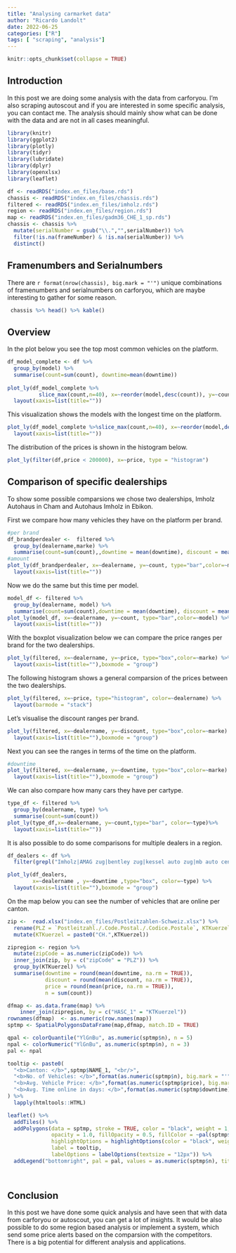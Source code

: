```yaml
---
title: "Analysing carmarket data"
author: "Ricardo Landolt"
date: 2022-06-25
categories: ["R"]
tags: [ "scraping", "analysis"]
---
```


```r
knitr::opts_chunk$set(collapse = TRUE)
```

## Introduction 

In this post we are doing some analysis with the data from carforyou. I'm also scraping autoscout and if you are interested in some specific analysis, you can contact me. The analysis should mainly show what can be done with the data and are not in all cases  meaningful.  


```r
library(knitr)
library(ggplot2)
library(plotly)
library(tidyr)
library(lubridate)
library(dplyr)
library(openxlsx)
library(leaflet)

df <- readRDS("index.en_files/base.rds")
chassis <- readRDS("index.en_files/chassis.rds")
filtered <- readRDS("index.en_files/imholz.rds")
region <- readRDS("index.en_files/region.rds")
map <- readRDS("index.en_files/gadm36_CHE_1_sp.rds")
chassis <- chassis %>% 
  mutate(serialNumber = gsub("\\.","",serialNumber)) %>% 
  filter(!is.na(frameNumber) & !is.na(serialNumber)) %>% 
  distinct()
```

## Framenumbers and Serialnumbers 

There are `r format(nrow(chassis), big.mark = "'")` unique combinations of framenumbers and serialnumbers on carforyou, which are maybe interesting to gather for some reason. 

```r
 chassis %>% head() %>% kable()
```

## Overview

In the plot below you see the top most common vehicles on the platform. 

```r
df_model_complete <- df %>% 
  group_by(model) %>% 
  summarise(count=sum(count), downtime=mean(downtime)) 
  
plot_ly(df_model_complete %>%
          slice_max(count,n=40), x=~reorder(model,desc(count)), y=~count, type="bar")  %>%
  layout(xaxis=list(title=""))

```

This visualization shows the models with the longest time on the platform. 

```r
plot_ly(df_model_complete %>%slice_max(count,n=40), x=~reorder(model,desc(downtime)), y=~downtime, type="bar")  %>%
  layout(xaxis=list(title=""))
```

The distribution of the prices is shown in the histogram below. 

```r
plot_ly(filter(df,price < 200000), x=~price, type = "histogram")
```


## Comparison of specific dealerships 

To show some possible comparsions we chose two dealerships, Imholz Autohaus in Cham and Autohaus Imholz in Ebikon. 

First we compare how many vehicles they have on the platform per brand. 

```r
#per brand
df_brandperdealer <-  filtered %>% 
  group_by(dealername,marke) %>%
  summarise(count=sum(count),,downtime = mean(downtime), discount = mean(discount, na.rm=TRUE),price = mean(price)) %>% ungroup()
#amount
plot_ly(df_brandperdealer, x=~dealername, y=~count, type="bar",color=~marke) %>%
  layout(xaxis=list(title=""))
```


Now we do the same but this time per model. 

```r
model_df <- filtered %>%
  group_by(dealername, model) %>%
  summarise(count=sum(count),downtime = mean(downtime), discount = mean(discount,na.rm=TRUE),price = mean(price))
plot_ly(model_df, x=~dealername, y=~count, type="bar",color=~model) %>%
  layout(xaxis=list(title=""))
```

With the boxplot visualization below we can compare the price ranges per brand for the two dealerships. 

```r
plot_ly(filtered, x=~dealername, y=~price, type="box",color=~marke) %>%
  layout(xaxis=list(title=""),boxmode = "group")

```

The following histogram shows a general comparsion of the prices between the two dealerships. 

```r
plot_ly(filtered, x=~price, type="histogram", color=~dealername) %>% 
  layout(barmode = "stack")

```
Let's visualise the discount ranges per brand. 

```r

plot_ly(filtered, x=~dealername, y=~discount, type="box",color=~marke) %>%
  layout(xaxis=list(title=""),boxmode = "group")
```
Next you can see the ranges in terms of the time on the platform. 

```r
#downtime 
plot_ly(filtered, x=~dealername, y=~downtime, type="box",color=~marke) %>%
  layout(xaxis=list(title=""),boxmode = "group")
```


We can also compare how many cars they have per cartype. 


```r

type_df <- filtered %>%
  group_by(dealername, type) %>% 
  summarise(count=sum(count))
plot_ly(type_df,x=~dealername, y=~count,type="bar", color=~type)%>%
  layout(xaxis=list(title=""))

```


It is also possible to do some comparisons for multiple dealers in a region.

```r
df_dealers <- df %>% 
  filter(grepl("Imholz|AMAG zug|bentley zug|kessel auto zug|mb auto center|nettocars|porsche zentrum zug, risch|topcarzug",dealername,ignore.case = TRUE))

plot_ly(df_dealers, 
        x=~dealername , y=~downtime ,type="box", color=~type) %>% 
  layout(xaxis=list(title=""),boxmode = "group")
```

On the map below you can see the number of vehicles that are online per canton. 

```r

zip <-  read.xlsx("index.en_files/Postleitzahlen-Schweiz.xlsx") %>%
  rename(PLZ = `Postleitzahl./.Code.Postal./.Codice.Postale`, KTKuerzel = `Abkürzung./.Abréviation./.Abbreviazione`) %>%
  mutate(KTKuerzel = paste0("CH.",KTKuerzel))

zipregion <- region %>%
  mutate(zipCode = as.numeric(zipCode)) %>%
  inner_join(zip, by = c("zipCode" = "PLZ")) %>%
  group_by(KTKuerzel) %>%
  summarise(downtime = round(mean(downtime, na.rm = TRUE)),
            discount = round(mean(discount, na.rm = TRUE)),
            price = round(mean(price, na.rm = TRUE)),
            n = sum(count))

dfmap <- as.data.frame(map) %>%
    inner_join(zipregion, by = c("HASC_1" = "KTKuerzel"))
rownames(dfmap)  <- as.numeric(row.names(map)) 
sptmp <- SpatialPolygonsDataFrame(map,dfmap, match.ID = TRUE)

qpal <- colorQuantile("YlGnBu", as.numeric(sptmp$n), n = 5)
npal <- colorNumeric("YlGnBu", as.numeric(sptmp$n), n = 3)
pal <- npal

tooltip <- paste0(
  "<b>Canton: </b>",sptmp$NAME_1, "<br/>",
  "<b>No. of Vehicles: </b>",format(as.numeric(sptmp$n), big.mark = "'"), "<br/>",
  "<b>Avg. Vehicle Price: </b>",format(as.numeric(sptmp$price), big.mark = "'"), "<br/>",
  "<b>Avg. Time online in days: </b>",format(as.numeric(sptmp$downtime), big.mark = "'"), "<br/>"
) %>%
  lapply(htmltools::HTML)

leaflet() %>%
  addTiles() %>%
  addPolygons(data = sptmp, stroke = TRUE, color = "black", weight = 1, smoothFactor = 0.5,
              opacity = 1.0, fillOpacity = 0.5, fillColor = ~pal(sptmp$n),
              highlightOptions = highlightOptions(color = "black", weight = 2, bringToFront = TRUE),
              label = tooltip,
              labelOptions = labelOptions(textsize = "12px")) %>%
  addLegend("bottomright", pal = pal, values = as.numeric(sptmp$n), title = "No. of vehicles online", opacity = 1)

  
```

## Conclusion 

In this post we have done some quick analysis and have seen that with data from carforyou or autoscout, you can get a lot of insights. It would be also possible to do some region based analysis or implement a system, which send some price alerts based on the comparsion with the competitors. There is a big potential for different analysis and applications.














